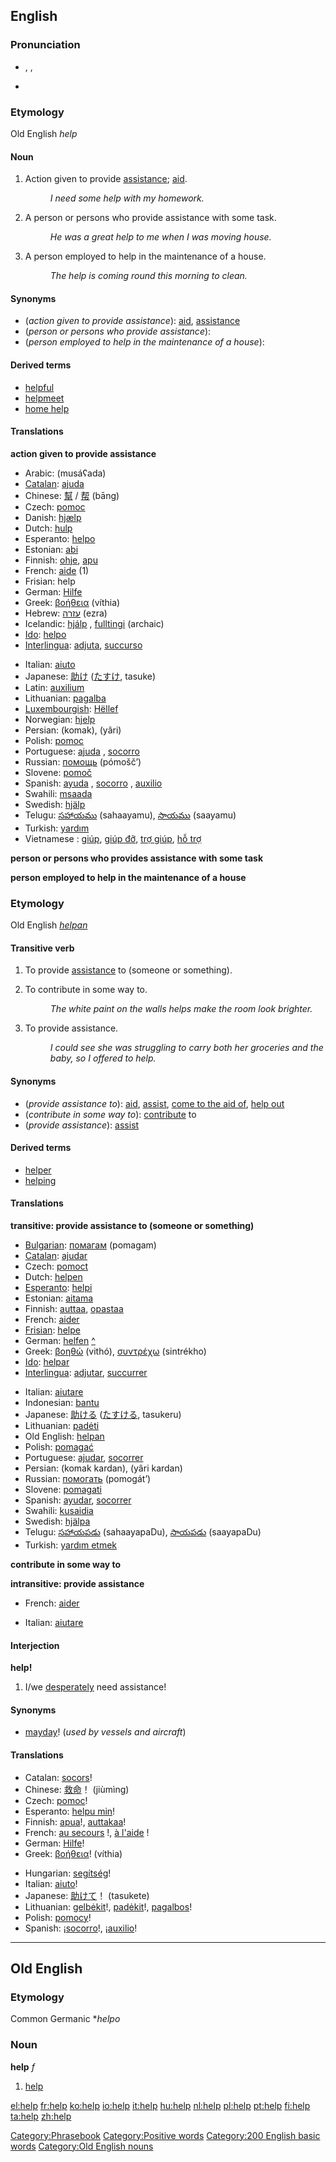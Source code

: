 ==English==

{{rank|whether|city|held|341|help|number|alone|body}}

===Pronunciation===
*{{AHD|hĕlp}}, {{IPA|/hɛlp/}}, {{SAMPA|/hElp/}}
*{{audio|en-us-help.ogg|Audio (US)}}

===Etymology===
Old English ''help''

====Noun====
{{en-noun-reg-both}}

#{{uncountable}} Action given to provide [[assistance]]; [[aid]].
#:''I need some help with my homework.''
#{{uncountable}} A person or persons who provide assistance with some task.
#:''He was a great help to me when I was moving house.''
#{{countable}} A person employed to help in the maintenance of a house.
#:''The help is coming round this morning to clean.''

====Synonyms====
*(''action given to provide assistance''): [[aid]], [[assistance]]
*(''person or persons who provide assistance''):
*(''person employed to help in the maintenance of a house''):

====Derived terms====
<!--terms derived from NOUN senses-->
*[[helpful]]
*[[helpmeet]]
*[[home help]]

====Translations====
'''action given to provide assistance'''
{{top}}
*Arabic: {{ARchar|[[مساعدة]]}} (musáʕada) {{f}}
*[[Catalan]]: [[ajuda]]
*Chinese: [[幫]] / [[帮]] (bāng)
*Czech: [[pomoc]] {{f}}
*Danish: [[hjælp]]
*Dutch: [[hulp]]
*Esperanto: [[helpo]]
*Estonian: [[abi]]
*Finnish: [[ohje]], [[apu]]
*French: [[aide]] {{f}} (1)
*Frisian: help
*German: [[Hilfe]] {{f}}
*Greek: [[βοήθεια]] (víthia) {{f}}
*Hebrew: [[עזרה]] (ezra) {{f}}
*Icelandic: [[hjálp]] {{f}}, [[fulltingi]] {{n}} (archaic)
*[[Ido]]: [[helpo]]
*[[Interlingua]]: [[adjuta]], [[succurso]]
{{mid}}
*Italian: [[aiuto]] {{m}}
*Japanese: [[助け]] ([[たすけ]], tasuke)
*Latin: [[auxilium]] {{n}}
*Lithuanian: [[pagalba]]
*[[Luxembourgish]]: [[Hëllef]] 
*Norwegian: [[hjelp]]
*Persian: {{FAchar|[[کمک]]}} (komak), {{FAchar|[[یاری]]}} (yâri)
*Polish: [[pomoc]] {{f}}
*Portuguese: [[ajuda]] {{f}}, [[socorro]] {{m}}
*Russian: [[помощь]] (pómošč’) {{f}}
*Slovene: [[pomoč]] {{f}}
*Spanish: [[ayuda]] {{f}}, [[socorro]] {{m}}, [[auxilio]] {{m}}
*Swahili: [[msaada]]
*Swedish: [[hjälp]]
*Telugu: [[సహాయము]] (sahaayamu), [[సాయము]] (saayamu)
*Turkish: [[yardım]]
*Vietnamese : [[giúp]], [[giúp đỡ]], [[trợ giúp]], [[hỗ trợ]]
{{bottom}}

'''person or persons who provides assistance with some task'''
{{top}}
{{mid}}
{{bottom}}

'''person employed to help in the maintenance of a house'''
{{top}}
{{mid}}
{{bottom}}

===Etymology===
Old English ''[[helpan]]''

====Transitive verb====
{{en-verb2|'''help'''|'''[[helps]]'''|'''[[helped]]''' ''or'' (''archaic'') '''[[holp]]'''|'''[[helped]]''' ''or'' (''archaic'') '''[[holpen]]'''|'''[[helping]]'''}}

#{{transitive}} To provide [[assistance]] to (someone or something).
#{{transitive}} To contribute in some way to.
#:''The white paint on the walls helps make the room look brighter.''
#{{intransitive}} To provide assistance.
#:''I could see she was struggling to carry both her groceries and the baby, so I offered to help.''

====Synonyms====
*(''provide assistance to''): [[aid]], [[assist]], [[come to someone's aid|come to the aid of]], [[help out]]
*(''contribute in some way to''): [[contribute]] to
*(''provide assistance''): [[assist]]

====Derived terms====
<!--terms derived from VERB senses-->
*[[helper]]
*[[helping]]<!--noun: a serving-->

====Translations====
'''transitive: provide assistance to (someone or something)'''
{{top}}
*[[Bulgarian]]: [[помагам]] (pomagam)
*[[Catalan]]: [[ajudar]]
*Czech: [[pomoct]]
*Dutch: [[helpen]]
*[[Esperanto]]: [[helpi]]
*Estonian: [[aitama]]
*Finnish: [[auttaa]], [[opastaa]]
*French: [[aider]]
*[[Frisian]]: [[helpe]]
*German: [[helfen]] [[:de:helfen|^]]
*Greek: [[βοηθώ]] (vithó), [[συντρέχω]] (sintrékho)
*[[Ido]]: [[helpar]]
*[[Interlingua]]: [[adjutar]], [[succurrer]]
{{mid}}
*Italian: [[aiutare]]
*Indonesian: [[bantu]]
*Japanese: [[助ける]] ([[たすける]], tasukeru)
*Lithuanian: [[padėti]]
*Old English: [[helpan]]
*Polish: [[pomagać]]
*Portuguese: [[ajudar]], [[socorrer]]
*Persian: {{FAchar|[[کمک کردن]]}} (komak kardan), {{FAchar|[[یاری کردن]]}} (yâri kardan)
*Russian: [[помогать]] (pomogát’)
*Slovene: [[pomagati]]
*Spanish: [[ayudar]], [[socorrer]]
*Swahili: [[kusaidia]]
*Swedish: [[hjälpa]]
*Telugu: [[సహాయపడు]] (sahaayapaDu), [[సాయపడు]] (saayapaDu)
*Turkish: [[yardım etmek]]
{{bottom}}

'''contribute in some way to'''
{{top}}
{{mid}}
{{bottom}}

'''intransitive: provide assistance'''
{{top}}
*French: [[aider]]
{{mid}}
*Italian: [[aiutare]]
{{bottom}}

====Interjection====
'''help!'''

#I/we [[desperate]]ly need assistance!

====Synonyms====
*[[mayday]]! (''used by vessels and aircraft'')

====Translations====
{{Top}}
*Catalan: [[socors]]!
*Chinese: [[救命]]！ (jiùmìng)
*Czech: [[pomoc]]!
*Esperanto: [[helpu min]]!
*Finnish: [[apua]]!, [[auttakaa]]!
*French: [[au secours]]&nbsp;!, [[à l'aide]]&nbsp;!
*German: [[Hilfe]]!
*Greek: [[βοήθεια]]! (víthia)
{{Mid}}
*Hungarian: [[segítség]]!
*Italian: [[aiuto]]!
*Japanese: [[助けて]]！ (tasukete)
*Lithuanian: [[gelbėkit]]!, [[padėkit]]!, [[pagalbos]]!
*Polish: [[pomocy]]!
*Spanish: ¡[[socorro]]!, ¡[[auxilio]]!
{{Bottom}}

[[Category:Phrasebook]]
[[Category:Positive words]]
[[Category:200 English basic words]]

----

==Old English==
===Etymology===
Common Germanic *''helpo''<!--do not wikify non-existent words-->

===Noun===
'''help''' ''f''

#[[help#English|help]]

[[Category:Old English nouns]]

[[el:help]]
[[fr:help]]
[[ko:help]]
[[io:help]]
[[it:help]]
[[hu:help]]
[[nl:help]]
[[pl:help]]
[[pt:help]]
[[fi:help]]
[[ta:help]]
[[zh:help]]
